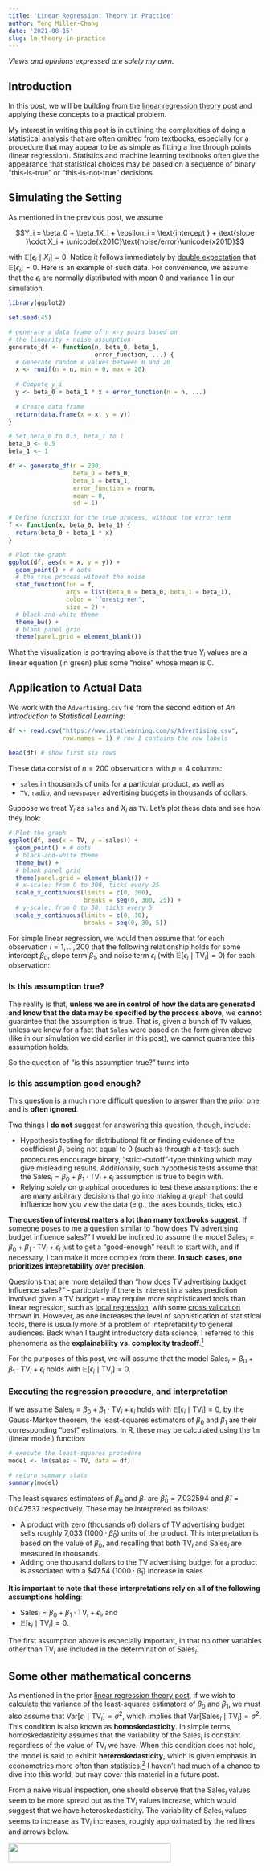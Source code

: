 ```yaml
---
title: 'Linear Regression: Theory in Practice'
author: Yeng Miller-Chang
date: '2021-08-15'
slug: lm-theory-in-practice
---
```


*Views and opinions expressed are solely my own.*

## Introduction

In this post, we will be building from the [linear regression theory post](/post/2021-07-17-lin-reg-1/everything-simple-lin-reg) and applying these concepts to a practical problem. 

My interest in writing this post is in outlining the complexities of doing a statistical analysis that are often omitted from textbooks, especially for a procedure that may appear to be as simple as fitting a line through points (linear regression). Statistics and machine learning textbooks often give the appearance that statistical choices may be based on a sequence of binary "this-is-true" or "this-is-not-true" decisions.

## Simulating the Setting

As mentioned in the previous post, we assume

$$Y_i = \beta_0 + \beta_1X_i + \epsilon_i = \text{intercept } + \text{slope }\cdot X_i + \unicode{x201C}\text{noise/error}\unicode{x201D}$$

with $\mathbb{E}[\epsilon_i \mid X_i] = 0$. Notice it follows immediately by [double expectation](https://en.wikipedia.org/wiki/Law_of_total_expectation) that $\mathbb{E}[\epsilon_i] = 0$. Here is an example of such data. For convenience, we assume that the $\epsilon_i$ are normally distributed with mean $0$ and variance $1$ in our simulation.

```r
library(ggplot2)

set.seed(45)

# generate a data frame of n x-y pairs based on
# the linearity + noise assumption
generate_df <- function(n, beta_0, beta_1, 
                        error_function, ...) {
  # Generate random x values between 0 and 20
  x <- runif(n = n, min = 0, max = 20)
  
  # Compute y_i
  y <- beta_0 + beta_1 * x + error_function(n = n, ...)
  
  # Create data frame
  return(data.frame(x = x, y = y))
}

# Set beta_0 to 0.5, beta_1 to 1
beta_0 <- 0.5
beta_1 <- 1

df <- generate_df(n = 200, 
                  beta_0 = beta_0, 
                  beta_1 = beta_1,
                  error_function = rnorm,
                  mean = 0, 
                  sd = 1)

# Define function for the true process, without the error term
f <- function(x, beta_0, beta_1) {
  return(beta_0 + beta_1 * x)
}

# Plot the graph
ggplot(df, aes(x = x, y = y)) + 
  geom_point() + # dots
  # the true process without the noise
  stat_function(fun = f, 
                args = list(beta_0 = beta_0, beta_1 = beta_1),
                color = "forestgreen",
                size = 2) +
  # black-and-white theme
  theme_bw() + 
  # blank panel grid
  theme(panel.grid = element_blank())
```

What the visualization is portraying above is that the true $Y_i$ values are a linear equation (in green) plus some "noise" whose mean is $0$.

## Application to Actual Data

We work with the `Advertising.csv` file from the second edition of *An Introduction to Statistical Learning*:

```r
df <- read.csv("https://www.statlearning.com/s/Advertising.csv",
               row.names = 1) # row 1 contains the row labels

head(df) # show first six rows
```
These data consist of $n = 200$ observations with $p = 4$ columns:

* `sales` in thousands of units for a particular product, as well as
* `TV`, `radio`, and `newspaper` advertising budgets in thousands of dollars.

Suppose we treat $Y_i$ as `sales` and $X_i$ as `TV`. Let's plot these data and see how they look:

```r
# Plot the graph
ggplot(df, aes(x = TV, y = sales)) + 
  geom_point() + # dots
  # black-and-white theme
  theme_bw() + 
  # blank panel grid
  theme(panel.grid = element_blank()) + 
  # x-scale: from 0 to 300, ticks every 25
  scale_x_continuous(limits = c(0, 300),
                     breaks = seq(0, 300, 25)) + 
  # y-scale: from 0 to 30, ticks every 5
  scale_y_continuous(limits = c(0, 30),
                     breaks = seq(0, 30, 5))
```

For simple linear regression, we would then assume that for each observation $i = 1, \dots, 200$ that the following relationship holds for some intercept $\beta_0$, slope term $\beta_1$, and noise term $\epsilon_i$ (with $\mathbb{E}[\epsilon_i \mid \text{TV}_i] = 0$) for each observation:
\begin{equation*}
\text{Sales}_i = \beta_0 + \beta_1 \cdot \text{TV}_i + \epsilon_i\text{.}
\end{equation*}

### Is this assumption true?

The reality is that, **unless we are in control of how the data are generated and know that the data may be specified by the process above**, we **cannot** guarantee that the 
\begin{equation*}
\text{Sales}_i = \beta_0 + \beta_1 \cdot \text{TV}_i + \epsilon_i
\end{equation*}
assumption is true. That is, given a bunch of `TV` values, unless we know for a fact that `Sales` were based on the form given above (like in our simulation we did earlier in this post), we cannot guarantee this assumption holds.

So the question of "is this assumption true?" turns into

### Is this assumption good enough?

This question is a much more difficult question to answer than the prior one, and is **often ignored**.

Two things I **do not** suggest for answering this question, though, include:

* Hypothesis testing for distributional fit or finding evidence of the coefficient $\beta_1$ being not equal to $0$ (such as through a $t$-test): such procedures encourage binary, "strict-cutoff"-type thinking which may give misleading results. Additionally, such hypothesis tests assume that the $\text{Sales}_i = \beta_0 + \beta_1 \cdot \text{TV}_i + \epsilon_i$ assumption is true to begin with.
* Relying solely on graphical procedures to test these assumptions: there are many arbitrary decisions that go into making a graph that could influence how you view the data (e.g., the axes bounds, ticks, etc.).

**The question of interest matters a lot than many textbooks suggest.** If someone poses to me a question similar to "how does TV advertising budget influence sales?" I would be inclined to assume the model $\text{Sales}_i = \beta_0 + \beta_1 \cdot \text{TV}_i + \epsilon_i$ just to get a "good-enough" result to start with, and if necessary, I can make it more complex from there. **In such cases, one prioritizes intepretability over precision.** 

Questions that are more detailed than "how does TV advertising budget influence sales?" - particularly if there is interest in a sales prediction involved given a TV budget - may require more sophisticated tools than linear regression, such as [local regression](https://en.wikipedia.org/wiki/Local_regression), with some [cross validation](https://en.wikipedia.org/wiki/Cross-validation_(statistics)) thrown in. However, as one increases the level of sophistication of statistical tools, there is usually more of a problem of intepretability to general audiences. Back when I taught introductory data science, I referred to this phenomena as the **explainability vs. complexity tradeoff**.^[Artificial Intelligence is trying to address this issue through [explainable AI](https://en.wikipedia.org/wiki/Explainable_artificial_intelligence), but I am a skeptic about the long-term implications of this movement being successful.]

For the purposes of this post, we will assume that the model $\text{Sales}_i = \beta_0 + \beta_1 \cdot \text{TV}_i + \epsilon_i$ holds with $\mathbb{E}[\epsilon_i \mid \text{TV}_i] = 0$.

### Executing the regression procedure, and interpretation

If we assume $\text{Sales}_i = \beta_0 + \beta_1 \cdot \text{TV}_i + \epsilon_i$ holds with $\mathbb{E}[\epsilon_i \mid \text{TV}_i] = 0$, by the Gauss-Markov theorem, the least-squares estimators of $\beta_0$ and $\beta_1$ are their corresponding "best" estimators. In R, these may be calculated using the `lm` (linear model) function:

```r
# execute the least-squares procedure
model <- lm(sales ~ TV, data = df)

# return summary stats
summary(model)
```
The least squares estimators of $\beta_0$ and $\beta_1$ are $\hat{\beta}_0 = 7.032594$ and $\hat{\beta}_1 = 0.047537$ respectively. These may be interpreted as follows:

* A product with zero (thousands of) dollars of TV advertising budget sells roughly 7,033 ($1000 \cdot \hat{\beta}_0$) units of the product. This interpretation is based on the value of $\beta_0$, and recalling that both $\text{TV}_i$ and $\text{Sales}_i$ are measured in thousands.
* Adding one thousand dollars to the TV advertising budget for a product is associated with a \$47.54 ($1000 \cdot \hat{\beta}_1$) increase in sales.

**It is important to note that these interpretations rely on all of the following assumptions holding**: 

* $\text{Sales}_i = \beta_0 + \beta_1 \cdot \text{TV}_i + \epsilon_i$, and 
* $\mathbb{E}[\epsilon_i \mid \text{TV}_i] = 0$.

The first assumption above is especially important, in that no other variables other than $\text{TV}_i$ are included in the determination of $\text{Sales}_i$.

## Some other mathematical concerns

As mentioned in the prior [linear regression theory post](/post/2021-07-17-lin-reg-1/everything-simple-lin-reg), if we wish to calculate the variance of the least-squares estimators of $\beta_0$ and $\beta_1$, we must also assume that $\text{Var}[\epsilon_i \mid \text{TV}_i] = \sigma^2$, which implies that $\text{Var}[\text{Sales}_i \mid \text{TV}_i] = \sigma^2$. This condition is also known as **homoskedasticity**. In simple terms, homoskedasticity assumes that the variability of the $\text{Sales}_i$ is constant regardless of the value of $\text{TV}_i$ we have. When this condition does not hold, the model is said to exhibit **heteroskedasticity**, which is given emphasis in econometrics more often than statistics.^[See the [Wikipedia page on heteroskedasticity](https://en.wikipedia.org/wiki/Heteroscedasticity) for more information.] I haven't had much of a chance to dive into this world, but may cover this material in a future post.

From a naive visual inspection, one should observe that the $\text{Sales}_i$ values seem to be more spread out as the $\text{TV}_i$ values increase, which would suggest that we have heteroskedasticity. The variability of $\text{Sales}_i$ values seems to increase as $\text{TV}_i$ increases, roughly approximated by the red lines and arrows below.

![](images/heteroskedasticity.png){width=80% height=10%}

If we desire, we could assume the model $\text{Sales}_i = \beta_0 + \beta_1 \cdot \text{TV}_i + \epsilon_i$ holds with the variance of $\epsilon_i$ being proportional to $X_i$; i.e., $\text{Var}[\epsilon_i \mid \text{TV}_i] = \sigma^2 \cdot \text{TV}_i$. This is a more complicated version of simple linear regression than we've discussed so far, known as the [Aitken Model or Generalized Least Squares](https://en.wikipedia.org/wiki/Generalized_least_squares). I may write a post on this topic in the future.

## Conclusion

I hope this posts illustrates how complex a simple procedure such as univariate linear regression is, with regard to the thought process that has to go into validating assumptions and making tradeoffs between complexity and intepretability. Statistical education needs to make such thought processes more explicit.

## References

James, G., Witten, D., Hastie, T., &amp; Tibshirani, R. (2021). *An Introduction to Statistical Learning* (2nd ed.). New York, NY: Springer Science+Business Media. 
